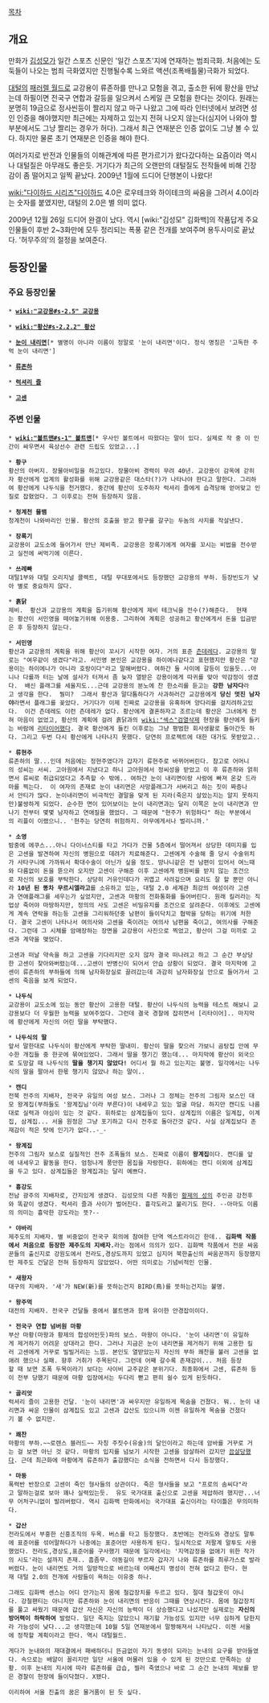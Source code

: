 [[목차]]

== 개요 ==
만화가 [[김성모]]가 일간 스포츠 신문인 '일간 스포츠'지에 연재하는 범죄극화. 처음에는 도둑들이 나오는 범죄 극화였지만 진행될수록 느와르 액션(조폭배틀물)극화가 되었다.

[[대털]]의 [[패러렐 월드]]로 교강용이 류존하를 만나고 모험을 겪고, 출소한 뒤에 황산을 만났는데 하필이면 전국구 연합과 갈등을 일으켜서 스케일 큰 모험을 한다는 것이다. 원래는 분명히 19금으로 정사씬등이 짤리지 않고 마구 나왔고 그에 따라 인터넷에서 보려면 성인 인증을 해야했지만 최근에는 자제하고 있는지 전혀 나오지 않는다(심지어 나와야 할 부분에서도 그냥 짤리는 경우가 허다). 그래서 최근 연재분은 인증 없이도 그냥 볼 수 있다. 하지만 물론 초기 연재분은 인증을 해야 한다.

여러가지로 반전과 인물들의 이해관계에 따른 편가르기가 왔다갔다하는 요즘이라 역시나 대털질은 아무래도 좋은듯.  거기다가 최근의 오랜만의 대털질도 전작들에 비해 긴장감이 좀 떨어지고 일찍 끝났다.  2009년 1월에 드디어 단행본이 나왔다!

[[wiki:"다이하드 시리즈"다이하드]] 4.0은 로우테크와 하이테크의 싸움을 그려서 4.0이라는 숫자를 붙였지만, 대털의 2.0은 별 의미 없다.

2009년 12월 26일 드디어 완결이 났다. 역시 [wiki:"김성모" 김화백]의 작품답게 주요인물들이 후반 2~3화만에 모두 정리되는 폭풍 같은 전개를 보여주며 용두사미로 끝났다. '허무주의'의 절정을 보여준다.
== 등장인물 ==
=== 주요 등장인물 ===
 * '''[[wiki:"교강용#s-2.5" 교강용]]'''

 * '''[[wiki:"황산#s-2.2.2" 황산]]'''

 * '''[[눈이 내리면]]'''[* 별명이 아니라 이름이 정말로 '눈이 내리면'이다. 정식 명칭은 '고독한 주먹 눈이 내리면']

 * '''[[류존하]]'''

 * '''[[럭셔리 즐]]'''

 * '''[[고센]]'''
=== 주변 인물 ===
 * '''[[wiki:"볼트맨#s-1" 볼트맨]]'''[* 우사인 볼트에서 따왔다는 말이 있다. 실제로 작 중 이 인간이 싸우면서 육상선수 관련 드립도 있었고...]

 * '''황구'''
 황산의 아버지. 장물아비일을 하고있다. 장물아비 경력이 무려 40년. 교강용이 감옥에 갇히자 황산에게 업계의 활성화를 위해 교강용같은 대스타(?)가 나타나야 한다고 말한다. 그리하여 황산에게 나두식을 천거했다. 중간에 황산이 도주하자 럭셔리 즐에게 습격당해 얻어맞고 인질로 잡혔었다. 그 이후로는 전혀 등장하지 않음.

 * '''청계천 물뱀'''
 청계천이 나와바리인 인물. 황산의 호출을 받고 황구를 갈구는 두놈의 사지를 작살낸다.

 * '''장록기'''
 교강용이 교도소에 들어가서 만난 제비족. 교강용은 장록기에게 여자를 꼬시는 비법을 전수받고 실전에 써먹기에 이른다.

 * '''쓰레빠'''
 대털1부와 대털 오리지널 콜렉트, 대털 무대포에서도 등장했던 교강용의 부하. 등장빈도가 낮아 별로 중요하지 않다.

 * '''흙닭'''
 제비.  황산과 교강용의 계획을 돕기위해 황산에게 제비 테크닉을 전수(?)해준다.  현재는 황산이 서민영을 떼어놓기위해 이용중. 그리하여 계획은 성공하고 황산에게서 돈을 입금받은 후 등장하지 않는다.

 * '''서민영'''
 황산과 교강용의 계획을 위해 황산이 꼬시기 시작한 여자. 거의 표준 [[츤데레]]다. 교강용의 말로는 "여우같이 생겼다"라고. 서민영 본인은 교강용을 하이에나같다고 표현했지만 황산은 "강용이는 하이에나가 아니라 호랑이다"라고 말해버렸다. 여하간 둘 사이에 갈등이 있을듯...아니나 다를까 터는 날에 설사가 터져서 좀 늦자 열받은 강용이에게 따귀를 맞아 악감정이 생겼다.  배신 플래그를 세울지도...근데 교강용의 분노에 찬 한소리를 듣고는 '''강한 남자다'''라고 생각을 한다.  뭥미?  그래서 황산과 말다툼하다가 사과하러간 교강용에게 '''당신 멋진 남자야'''라면서 플래그를 꽂았다. 거기다가 이제 진짜로 교강용을 유혹하며 양다리를 걸치려하고있다.  이건 츤데레도 이런 츤데레가 없다. 황산에게 결혼하자고 조르는데 황산은 그녀에게 전혀 마음이 없었고, 황산의 계획에 걸려 흙닭과의 [[wiki:"섹스"검열삭제]] 현장을 황산에게 들키는 바람에 [[리타이어]]했다. 결국 황산에게 들킨 이후로는 그냥 평범한 회사생활로 돌아간듯 하다. 그리고 두번 다시 황산에게 나타나지 못했다. 당연히 프로젝트에 대한 대가도 못받았고..

 * '''류현주'''
 류존하의 딸...인데 처음에는 정현주였다가 갑자기 류현주로 바뀌어버린다. 참고로 어머니의 성씨는 서씨. 고아원에서 지냈다고 하니 고아원에서 정씨성을 받았고 이 후 류존하와 얽히면서 류씨로 취급되었다고 추측할 수 밖에.. 여하간 눈이 내리면이랑 사랑에 빠져 온갖 드라마를 찍는다.  이 여자의 존재로 눈이 내리면은 사망플래그가 서버리고 하는 짓이 짜증나서 안티가 많다. 눈이내리면이 비극적인 결말을 맞게 된 지라(죽은지 살았는지는 알지 못하지만)불쌍하게 되었다. 순수한 면이 있어보이는 눈이 내리면과는 달리 이쪽은 눈이 내리면과 만나기 전부터 몇몇 남자하고 연애질을 했었다. 그 때문에 "현주가 위험하다" 하는 부분에서의 리플이 이랬으니.. '현주는 당연히 위험하지. 아무에게서나 벌리니까.'

 * '''소영'''
 밤중에 에쿠스...아니 다이너스티를 타고 가다가 건물 5층에서 떨어져서 상당한 데미지를 입은 고센을 발견하여 자신의 병원으로 데려가 치료해준다. 고센에게 수술해 줄 당시 수술위치가 사타구니에 가까워서 확대수술이 아닌가 싶을 정도. 망나니같은 전 남편이 있어서 여느때와 다름없이 돈을 뜯으러 오지만 고센이 구해준 이후 고센에게 병원비를 받지 않는 조건으로 자신의 보호를 부탁한다. 상당히 거유인데다가 귀엽고 사려깊으며 요리도 잘 할 뿐만 아니라 '''10년 된 똥차 무르시엘라고'''를 소유하고 있는, 대털 2.0 세계관 최강의 여성이라 고센과 연애플래그를 세우는가 싶었지만, 고센과 마황의 전화통화를 들어버린다. 원래 킬러라는 직업상 죽어야 마땅하지만, 정의의 사도 고센은 비밀유지를 조건으로 살려준다. 이후에도 고센에게 계속 연락을 하는등 고센을 그리워하던중 남편이 들이닥치고 협박을 당하는 위기에 처한다. 결국 고센이 나타나서 여의사와 고센을 죽이려는 여의사 남편을 죽이고, 여의사를 구해준다. 그런데 그 시체를 암매장하는 장면을 교강용이 사진으로 찍었고, 황산이 그걸 미끼로 고센과 계약을 맺었다.

 고센과 떠날 약속을 하고 고센을 기다리지만 오지 않자 결국 떠나려고 하고 그 순간 부상당한 고센이 찾아와버렸는데...고센이 반병신이 되어서 안습 상황이 되었다. 결국 마지막에 고센이 류존하의 부하들에 의해 남자화장실로 끌려갔는데 과감히 남자화장실 안으로 들어가서 고센의 죽음을 보게 되었다.

 * '''나두식'''
 교강용이 교도소에 있는 동안 황산이 고용한 대털. 황산이 나두식의 능력을 테스트 해보니 교강용보다 더 우월한 능력을 보여주었다. 그런데 결국 경찰에 잡히면서 [리타이어].. 마지막에 황산에게 자신의 어린 딸을 부탁했다.

 * '''나두식의 딸'''
 앞서 말한대로 나두식이 황산에게 부탁한 딸내미. 황산이 딸을 찾으러 가보니 곰탕집 안에 무수한 개집들 중 한곳에 묶여있었다. 그래서 딸을 챙기긴 했는데... 마지막에 황산이 외국으로 도망갈 때 나두식의 '''딸을 챙기지 않았다!''' 어디서 뭘 하고 있는지는 불명. 일각에서는 나두식의 딸을 팔아서 한몫 챙기지 않았나 하는 말이..

 * '''캔디'''
 전북 전주의 지배자, 전국구 유일의 여성 보스. 그러나 그 정체는 전주의 그림자 보스인 대모 왕계집(부하들도 '왕계집님'이라 부른다)이 내세우고 있는 얼굴 마담. 하지만 캔디도 나름대로 실력과 야심이 있는 것 같다. 휘하로는 삼계집들이 있다. 삼계집의 이름은 일계집, 이계집, 삼계집... 서울 원정은 그냥 포기하고 다시 전주로 돌아간것 같다. 사실 삼계집보다 존재감이 적은 탓에 인기가 없다..-_-

 * '''왕계집'''
 전주의 그림자 보스로 실질적인 전주 조폭들의 보스. 진짜로 이름이 '''왕계집'''이다. 캔디를 앞에 내세우고 활동을 한다. 엄청나게 풍만한 몸집을 자랑한다. 휘하에는 캔디 이외에 삼계집을 두고 있다. 삼계집들은 왕계집과는 달리 예쁘다.

 * '''흉강도'''
 전남 광주의 지배자로, 간지있게 생겼다. 김성모의 다른 작품인 [[황제의 성]]의 주인공 강천후와 똑같이 생겼다. 럭셔리 즐과 사이가 벌어진다. 흉각도라고 불리기도 한다. --아마도 이름의 의미는 흉악한 강도라는 뜻?--

 * '''야바리'''
 제주도의 지배자. 별 비중없이 전국구 회의에 참여한 단역 엑스트라이긴 한데.. '''김화백 작품에서 처음으로 등장한 제주도의 지배자.'''라는 점에서 의의가 있다. 김화백 작품에서 전문 싸움꾼들의 출신지로 강원도에서 전라도,경상도까지 있었고 심지어 북한출신의 싸움꾼까지 등장했지만 제주도 건달은 전혀 등장하지 않았었다. 어떤 의미로는 기념비적인 인물.

 * '''새왕자'''
 대구의 지배자. '새'가 NEW(新)를 뜻하는건지 BIRD(鳥)를 뜻하는건지는 불명.

 * '''왕주먹'''
 대전의 지배자. 전국구 건달들 중에서 볼트맨과 함께 유이한 안경잡이이다.

 * '''전국구 연합 넘버원 마황'''
 부산 마황(마왕과 황제의 합성어인듯)파의 보스. 마왕이 아니다. '눈이 내리면'이 유일하게 제거하기 어려운 상대라고 한다. 그러나 지금은 눈이 내리면을 제거하기 위해 고용한 킬러 고센에게 거꾸로 빌빌거리는 느낌. 본인도 열받았는지 자신의 부하 쾌찬을 불러 고센을 없애려 했으나 실패. 향후 거취가 주목된다. 그런데 어째 갈수록 존재감이... 처음 등장할 때 보면 조폭 두목이라기 보다는 사이비 교주같은 분위기다. 최종화에서 고센, 류존하 등이 전부 당했기 때문에 마황 입장에서는 두다리 뻗고 편히 쉴수 있게 된듯하다.

 * '''골리앗'''
 럭셔리 즐이 고용한 건달. '눈이 내리면'과 싸우지만 유일하게 목숨을 건졌다. 뭐.. 눈이 내리면과 싸운 인물이 삼계집도 있고 고센과 갑산도 있으니까 이젠 유일하게 목숨을 건졌다기 볼 수 없지만.

 * '''쾌찬'''
 마황의 부하.~~로렌스 블러드~~ 자칭 주짓수(유술)의 달인이라고 하는데 암바를 거꾸로 거는 걸 보면 아닌 것 같다. 마황의 입지를 넘보기 시작한 고센을 암살하러 갔지만 [[끔살]]당했다. 근데 최근화에 마황에게 류존하가 출감했다는 소식을 전하면서 다시 등장했다.

 * '''마둥'''
 폭력반 반장으로 고센이 죽인 형사들의 상관이다. 죽은 형사들을 보고 "프로의 솜씨다"라고 말하는걸로 보아 꽤나 실력있는듯.  유도 국가대표 출신으로 고센을 제압하려 했지만...너무 어처구니없이 발려버렸다. 역시 김화백 만화에서는 국가대표 출신이라는 타이틀은 무의미하다.

 * '''갑산'''
 전라도에서 부흥한 신흥조직의 두목. 버스를 타고 등장했다. 초반에는 전라도와 경상도 말투에 표준어를 섞어말하다가 나중에는 표준어만 사용하게 된다. 일시적으로 저팔계 말투도 사용했었다. 전라도,경상도,표준어를 구사했기 때문에 일각에서는 '지역감정을 없애기 위한 작가의 시도'라는 설까지 존재.. 흠좀무. 야동길이 부르자 갑자기 나와 류존하를 최루가스로 발라버렸다. 눈이 내리면도 거의 일방적으로 바르는데 어째선지 명성이 전혀 없다고 한다. 현재 대털 2.0의 전개에 사람들이 욕하는 이유중 하나.

 그래도 김화백 센스는 어디 안가는지 몸에 철갑장치를 두르고 있다. 절대 철갑옷이 아니다. 강철팬티는 아니지만 류존하와 눈이 내리면의 반응이 그때를 연상시킨다. 몸에 철갑장치를 풀고 싸웠기 때문에 갑산 자신은 자신의 능력이 더 상승했다고 나섰지만 실제로는 '''자신의 방어력이 하락하여''' 발렸다. 일단 죽지는 않았으니 재기할 가능성도 있지만 너무 심하게 당한지라 가능성이 낮다...고 생각했는데 10월 5일 연재분에서 말짱해져서 나타났다. 이젠 서울에 정착할 계획이라고 한다. 역시 대털월드.

 게다가 눈내와의 재대결에서 패배하더니 뜬금없이 자기 동생이 되라는 눈내의 요구를 받아들였다. 속으로는 배알이 꼴리지만 일단 서울에 머물러 있을 수 있게 된 것만으로 만족하는 상황. 이후 눈내의 지시에 따라 류존하를 급습, 찔러 죽였으나 바로 그 순간 눈내의 제보를 받은 경찰이 현장에 들이닥쳤다. X됐다.

 이리하여 서울 진출의 꿈은 물거품이 된 듯 싶다.
